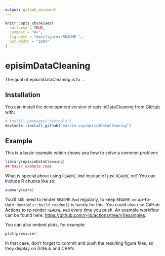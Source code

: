 ```yaml
---
output: github_document
---
```


<!-- README.md is generated from README.Rmd. Please edit that file -->

```r
knitr::opts_chunk$set(
  collapse = TRUE,
  comment = "#>",
  fig.path = "man/figures/README-",
  out.width = "100%"
)
```

# episimDataCleaning

<!-- badges: start -->
<!-- badges: end -->

The goal of episimDataCleaning is to ...

## Installation

You can install the development version of episimDataCleaning from [GitHub](https://github.com/) with:

``` r
# install.packages("devtools")
devtools::install_github("matsim-vsp/episimDataCleaning")
```

## Example

This is a basic example which shows you how to solve a common problem:

```r
library(episimDataCleaning)
## basic example code
```

What is special about using `README.Rmd` instead of just `README.md`? You can include R chunks like so:

```r
summary(cars)
```

You'll still need to render `README.Rmd` regularly, to keep `README.md` up-to-date. `devtools::build_readme()` is handy for this. You could also use GitHub Actions to re-render `README.Rmd` every time you push. An example workflow can be found here: <https://github.com/r-lib/actions/tree/v1/examples>.

You can also embed plots, for example:

```r
plot(pressure)
```

In that case, don't forget to commit and push the resulting figure files, so they display on GitHub and CRAN.
